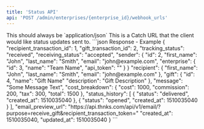 ```yaml
---
title: 'Status API'
api: 'POST /admin/enterprises/{enterprise_id}/webhook_urls'
---
```


<ParamField header="Content-Type" type="string" default="application/json" initialValue="application/json" placeholder="application/json">
This should always be `application/json`
</ParamField>
<ParamField body="target_url" type="string" required="true">
This is a Catch URL that the client would like status updates sent to.
</ParamField>
<ParamField path="enterprise_id" type="integer">
</ParamField>

<ResponseExample>
```json Response - Example
{
    "recipient_transaction_id": 1,
    "gift_transaction_id": 2,
    "tracking_status": "received",
    "receiving_status": "accepted",
    "sender": {
        "id": 2,
        "first_name": "John",
        "last_name": "Smith",
        "email": "john@example.com",
        "enterprise": {
            "id": 3,
            "name": "Team Name",
            "api_token": "<enterprise hierarchy token>"
        }
    }
    "recipient": {
        "first_name": "John",
        "last_name": "Smith",
        "email": "john@example.com"
    },
    "gift": {
        "id": 4,
        "name": "Gift Name"
        "description": "Gift Description"
    },
    "message": "Some Message Text",
    "cost_breakdown": {
        "cost": 1000,
        "commission": 200,
        "tax": 300,
        "total": 1500
    },
    "status_history": [
        {
            "status": "delivered",
            "created_at": 1510035040
        },
        {
            "status": "opened",
            "created_at": 1510035040
        }
    ],
    "email_preview_url": "https://api.thnks.com/api/v1/email/?purpose=receive_gift&recipient_transaction_token=<transaction token>"
    "created_at": 1510035040,
    "updated_at": 1510035040
}
```
</ResponseExample>